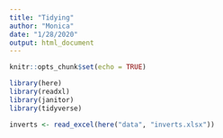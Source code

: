 ```yaml
---
title: "Tidying"
author: "Monica"
date: "1/28/2020"
output: html_document
---
```


```r
knitr::opts_chunk$set(echo = TRUE)

library(here)
library(readxl)
library(janitor)
library(tidyverse)

```


```r
inverts <- read_excel(here("data", "inverts.xlsx"))
```

